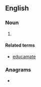 ==English==

===Noun===
{{en-noun|-}}

# {{lb|en|chiefly|humorous}} {{form of|en|Mistaken form|education}}

====Related terms====
* [[educamate]]

===Anagrams===
* {{anagrams|en|a=aacdeimnotu|edumacation}}